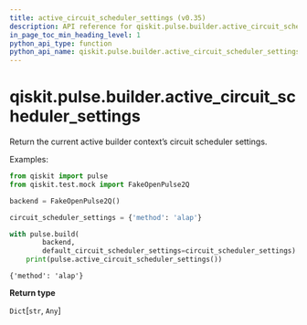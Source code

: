 ```yaml
---
title: active_circuit_scheduler_settings (v0.35)
description: API reference for qiskit.pulse.builder.active_circuit_scheduler_settings in qiskit v0.35
in_page_toc_min_heading_level: 1
python_api_type: function
python_api_name: qiskit.pulse.builder.active_circuit_scheduler_settings
---
```


<span id="qiskit-pulse-builder-active-circuit-scheduler-settings" />

# qiskit.pulse.builder.active\_circuit\_scheduler\_settings

<Function id="qiskit.pulse.builder.active_circuit_scheduler_settings" isDedicatedPage={true} github="https://github.com/qiskit/qiskit/tree/stable/0.20/qiskit/pulse/builder.py" signature="active_circuit_scheduler_settings()">
  Return the current active builder context’s circuit scheduler settings.

  Examples:

  ```python
  from qiskit import pulse
  from qiskit.test.mock import FakeOpenPulse2Q

  backend = FakeOpenPulse2Q()

  circuit_scheduler_settings = {'method': 'alap'}

  with pulse.build(
          backend,
          default_circuit_scheduler_settings=circuit_scheduler_settings):
      print(pulse.active_circuit_scheduler_settings())
  ```

  ```
  {'method': 'alap'}
  ```

  **Return type**

  `Dict`\[`str`, `Any`]
</Function>

